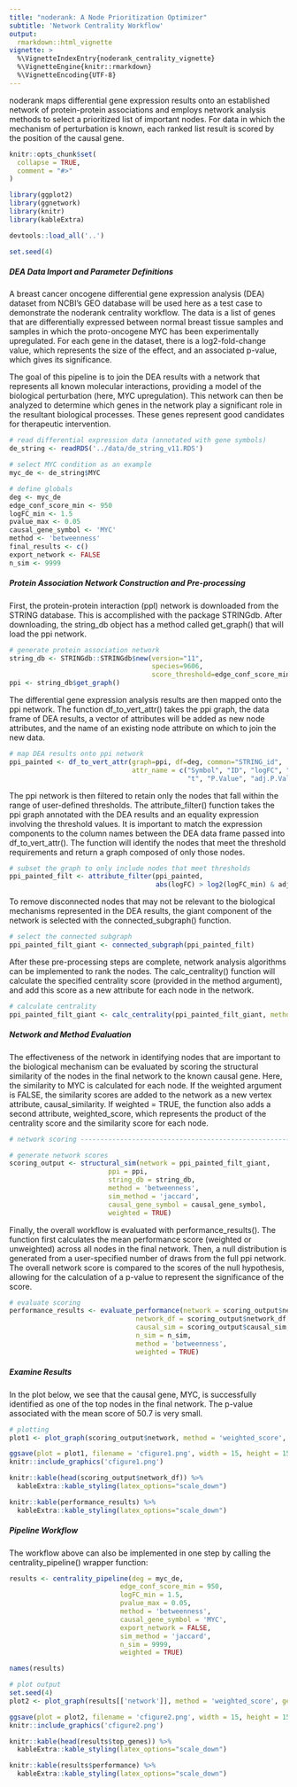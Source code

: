 ```yaml
---
title: "noderank: A Node Prioritization Optimizer"
subtitle: 'Network Centrality Workflow'
output: 
  rmarkdown::html_vignette
vignette: >
  %\VignetteIndexEntry{noderank_centrality_vignette}
  %\VignetteEngine{knitr::rmarkdown}
  %\VignetteEncoding{UTF-8}
---
```


noderank maps differential gene expression results onto an established network 
of protein-protein associations and employs network analysis methods to select 
a prioritized list of important nodes. For data in which the mechanism of 
perturbation is known, each ranked list result is scored by the position of 
the causal gene. 


```r
knitr::opts_chunk$set(
  collapse = TRUE,
  comment = "#>"
)
```

```r
library(ggplot2)
library(ggnetwork)
library(knitr)
library(kableExtra)

devtools::load_all('..')

set.seed(4)

```

##### DEA Data Import and Parameter Definitions

A breast cancer oncogene differential gene expression analysis (DEA) dataset from NCBI's GEO database will be used here as a test case to demonstrate the noderank centrality workflow. The data is a list of genes that are differentially expressed between normal breast tissue samples and samples in which the proto-oncogene MYC has been experimentally upregulated. For each gene in the dataset, there is a log2-fold-change value, which represents the size of the effect, and an associated p-value, which gives its significance. 

The goal of this pipeline is to join the DEA results with a network that represents all known molecular interactions, providing a model of the biological perturbation (here, MYC upregulation). This network can then be analyzed to determine which genes in the network play a significant role in the resultant biological processes. These genes represent good candidates for therapeutic intervention. 

```r

# read differential expression data (annotated with gene symbols)
de_string <- readRDS('../data/de_string_v11.RDS')

# select MYC condition as an example
myc_de <- de_string$MYC

# define globals
deg <- myc_de
edge_conf_score_min <- 950
logFC_min <- 1.5
pvalue_max <- 0.05
causal_gene_symbol <- 'MYC'
method <- 'betweenness'
final_results <- c()
export_network <- FALSE
n_sim <- 9999

```

##### Protein Association Network Construction and Pre-processing 

First, the protein-protein interaction (ppl) network is downloaded from the STRING database. This is accomplished with the package STRINGdb. After downloading, the string_db object has a method called get_graph() that will load the ppi network. 

```r

# generate protein association network
string_db <- STRINGdb::STRINGdb$new(version="11",
                                    species=9606,
                                    score_threshold=edge_conf_score_min)
ppi <- string_db$get_graph()

```

The differential gene expression analysis results are then mapped onto the ppi network. The function df_to_vert_attr() takes the ppi graph, the data frame of DEA results, a vector of attributes will be added as new node attributes, and the name of an existing node attribute on which to join the new data. 

```r
# map DEA results onto ppi network
ppi_painted <- df_to_vert_attr(graph=ppi, df=deg, common="STRING_id",
                               attr_name = c("Symbol", "ID", "logFC", "AveExpr",
                                             "t", "P.Value", "adj.P.Val", "B"))

```

The ppi network is then filtered to retain only the nodes that fall within the range of user-defined thresholds. The attribute_filter() function takes the ppi graph annotated with the DEA results and an equality expression involving the threshold values. It is important to match the expression components to the column names between the DEA data frame passed into df_to_vert_attr(). The function will identify the nodes that meet the threshold requirements and return a graph composed of only those nodes. 

```r
# subset the graph to only include nodes that meet thresholds
ppi_painted_filt <- attribute_filter(ppi_painted,
                                     abs(logFC) > log2(logFC_min) & adj.P.Val < pvalue_max)
```

To remove disconnected nodes that may not be relevant to the biological mechanisms represented in the DEA results, the giant component of the network is selected with the connected_subgraph() function. 

```r
# select the connected subgraph
ppi_painted_filt_giant <- connected_subgraph(ppi_painted_filt)
```

After these pre-processing steps are complete, network analysis algorithms can be implemented to rank the nodes. The calc_centrality() function will calculate the specified centrality score (provided in the method argument), and add this score as a new attribute for each node in the network. 

```r
# calculate centrality
ppi_painted_filt_giant <- calc_centrality(ppi_painted_filt_giant, method = method, bt=T, len = -1)

```


##### Network and Method Evaluation 

The effectiveness of the network in identifying nodes that are important to the biological mechanism can be evaluated by scoring the structural similarity of the nodes in the final network to the known causal gene. Here, the similarity to MYC is calculated for each node. If the weighted argument is FALSE, the similarity scores are added to the network as a new vertex attribute, causal_similarity. If weighted = TRUE, the function also adds a second attribute, weighted_score, which represents the product of the centrality score and the similarity score for each node. 

```r
# network scoring ---------------------------------------------------------

# generate network scores
scoring_output <- structural_sim(network = ppi_painted_filt_giant,
                         ppi = ppi,
                         string_db = string_db,
                         method = 'betweenness',
                         sim_method = 'jaccard', 
                         causal_gene_symbol = causal_gene_symbol,
                         weighted = TRUE)

```

Finally, the overall workflow is evaluated with performance_results(). The function first calculates the mean performance score (weighted or unweighted) across all nodes in the final network. Then, a null distribution is generated from a user-specified number of draws from the full ppi network. The overall network score is compared to the scores of the null hypothesis, allowing for the calculation of a p-value to represent the significance of the score. 

```r

# evaluate scoring
performance_results <- evaluate_performance(network = scoring_output$network,
                                network_df = scoring_output$network_df,
                                causal_sim = scoring_output$causal_sim,
                                n_sim = n_sim,
                                method = 'betweenness',
                                weighted = TRUE)


```


##### Examine Results

In the plot below, we see that the causal gene, MYC, is successfully identified as one of the top nodes in the final network. The p-value associated with the mean score of 50.7 is very small. 

```r

# plotting 
plot1 <- plot_graph(scoring_output$network, method = 'weighted_score', gene_list = c('MYC'))

ggsave(plot = plot1, filename = 'cfigure1.png', width = 15, height = 15)
knitr::include_graphics('cfigure1.png')

knitr::kable(head(scoring_output$network_df)) %>% 
  kableExtra::kable_styling(latex_options="scale_down")

knitr::kable(performance_results) %>% 
  kableExtra::kable_styling(latex_options="scale_down") 
```

##### Pipeline Workflow

The workflow above can also be implemented in one step by calling the centrality_pipeline() wrapper function: 

```r

results <- centrality_pipeline(deg = myc_de,
                            edge_conf_score_min = 950,
                            logFC_min = 1.5,
                            pvalue_max = 0.05,
                            method = 'betweenness',
                            causal_gene_symbol = 'MYC',
                            export_network = FALSE,
                            sim_method = 'jaccard',
                            n_sim = 9999,
                            weighted = TRUE)

names(results)

# plot output
set.seed(4)
plot2 <- plot_graph(results[['network']], method = 'weighted_score', gene_list = c('MYC'))

ggsave(plot = plot2, filename = 'cfigure2.png', width = 15, height = 15)
knitr::include_graphics('cfigure2.png')

knitr::kable(head(results$top_genes)) %>% 
  kableExtra::kable_styling(latex_options="scale_down")

knitr::kable(results$performance) %>% 
  kableExtra::kable_styling(latex_options="scale_down")




```


